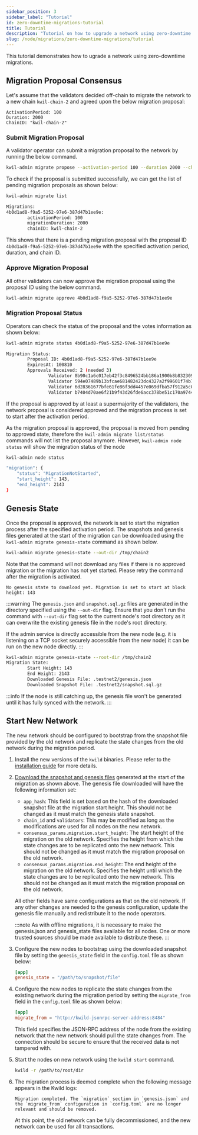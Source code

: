 ```yaml
---
sidebar_position: 3
sidebar_label: "Tutorial"
id: zero-downtime-migrations-tutorial
title: Tutorial
description: "Tutorial on how to upgrade a network using zero-downtime migrations"
slug: /node/migrations/zero-downtime-migrations/tutorial
---
```


This tutorial demonstrates how to ugrade a network using zero-downtime migrations. 

## Migration Proposal Consensus

Let's assume that the validators decided off-chain to migrate the network to a new chain `kwil-chain-2` and agreed upon the below migration proposal:
```
ActivationPeriod: 100
Duration: 2000
ChainID: "kwil-chain-2"
```

### Submit Migration Proposal
A validator operator can submit a migration proposal to the network by running the below command. 

```bash
kwil-admin migrate propose --activation-period 100 --duration 2000 --chain-id kwil-chain-2
```

To check if the proposal is submitted successfully, we can get the list of pending migration proposals as shown below:

```bash
kwil-admin migrate list
```
```bash
Migrations:
4b0d1ad8-f9a5-5252-97e6-387d47b1ee9e:
        activationPeriod: 100
        migrationDuration: 2000
        chainID: kwil-chain-2
```
This shows that there is a pending migration proposal with the proposal ID `4b0d1ad8-f9a5-5252-97e6-387d47b1ee9e` with the specified activation period, duration, and chain ID. 

### Approve Migration Proposal
All other validators can now approve the migration proposal using the proposal ID using the below command.

```bash
kwil-admin migrate approve 4b0d1ad8-f9a5-5252-97e6-387d47b1ee9e
```

### Migration Proposal Status
Operators can check the status of the proposal and the votes information as shown below:

```bash
kwil-admin migrate status 4b0d1ad8-f9a5-5252-97e6-387d47b1ee9e
```
```bash
Migration Status:
        Proposal ID: 4b0d1ad8-f9a5-5252-97e6-387d47b1ee9e
        ExpiresAt: 100810
        Approvals Received: 2 (needed 3)
                Validator 8b90c1a6c017eb42f3c8496524bb186a1900b8b832309713e797d7f5defdccec: (approved)
                Validator 594e07489b13bfcae681482423dc4327a2f99601f74b7be785501f1dd3c022be: (approved)
                Validator 6d28361677bfe61fe86f3dd4457e069dfba57f912a5c01d554de528766f8a1c3: (not approved)
                Validator b7404d70ae6f21b9f43d26fde6acc378be51c170a9744cb08634b6bdae22e1d2: (not approved)
```

If the proposal is approved by at least a supermajority of the validators, the network proposal is considered approved and the migration process is set to start after the activation period. 

As the migration proposal is approved, the proposal is moved from pending to approved state, therefore the `kwil-admin migrate list/status` commands will not list the proposal anymore. However, `kwil-admin node status` will show the migration status of the node

```bash
kwil-admin node status
```
```bash
"migration": {
    "status": "MigrationNotStarted",
    "start_height": 143,
    "end_height": 2143
}
```

## Genesis State

Once the proposal is approved, the network is set to start the migration process after the specified activation period. The snapshots and genesis files generated at the start of the migration can be downloaded using the `kwil-admin migrate genesis-state` command as shown below.

```bash
kwil-admin migrate genesis-state --out-dir /tmp/chain2
```

Note that the command will not download any files if there is no approved migration or the migration has not yet started. Please retry the command after the migration is activated.

```text
No genesis state to download yet. Migration is set to start at block height: 143
```

:::warning
The `genesis.json` and `snapshot.sql.gz` files are generated in the directory specified using the `--out-dir` flag. Ensure that you don't run the command with `--out-dir` flag set to the current node's root directory as it can overwrite the existing genesis file in the node's root directory.

If the admin service is directly accessible from the new node (e.g. it is listening on a TCP socket securely accessible from the new node) it can be run on the new node directly.
:::

```bash
kwil-admin migrate genesis-state --root-dir /tmp/chain2
Migration State:
        Start Height: 143
        End Height: 2143
        Downloaded Genesis File: .testnet2/genesis.json
        Downloaded Snapshot File: .testnet2/snapshot.sql.gz
```

:::info
If the node is still catching up, the genesis file won't be generated until it has fully synced with the network.
:::


## Start New Network
The new network should be configured to bootstrap from the snapshot file provided by the old network and replicate the state changes from the old network during the migration period. 

1.  Install the new versions of the `kwild` binaries. Please refer to the [installation guide](/docs/daemon/installation) for more details.
2. [Download the snapshot and genesis files](#genesis-state) generated at the start of the migration as shown above.
    The genesis file downloaded will have the following information set:
    - `app_hash`: This field is set based on the hash of the downloaded snapshot file at the migration start height. This should not be changed as it must match the genesis state snapshot.
    - `chain_id` and `validators`: This may be modified as long as the modifications are used for all nodes on the new network.
    - `consensus_params.migration.start_height`: The start height of the migration on the old network. Specifies the height from which the state changes are to be replicated onto the new network.  This should not be changed as it must match the migration proposal on the old network.
    - `consensus_params.migration.end_height`: The end height of the migration on the old network. Specifies the height until which the state changes are to be replicated onto the new network.  This should not be changed as it must match the migration proposal on the old network.

    All other fields have same configurations as that on the old network. If any other changes are needed to the genesis configuration, update the genesis file manually and redistribute it to the node operators.

    :::note
    As with offline migrations, it is necessary to make the genesis.json and genesis_state files available for all nodes. One or more trusted sources should be made available to distribute these.
    :::

3. Configure the new nodes to bootstrap using the downloaded snapshot file by setting the `genesis_state` field in the `config.toml` file as shown below:
    ```TOML
    [app]
    genesis_state = "/path/to/snapshot/file" 
    ```
4. Configure the new nodes to replicate the state changes from the existing network during the migration period by setting the `migrate_from` field in the `config.toml` file as shown below:
    ```TOML
    [app]
    migrate_from = "http://kwild-jsonrpc-server-address:8484"
    ```
    This field specifies the JSON-RPC address of the node from the existing network that the new network should pull the state changes from. The connection should be secure to ensure that the received data is not tampered with.
5. Start the nodes on new network using the `kwild start` command.
    ```bash
    kwild -r /path/to/root/dir
    ```
6. The migration process is deemed complete when the following message appears in the Kwild logs:
    ```text
    Migration completed. The `migration` section in `genesis.json` and the `migrate_from` configuration in `config.toml` are no longer relevant and should be removed.
    ```
    At this point, the old network can be fully decommissioned, and the new network can be used for all transactions.